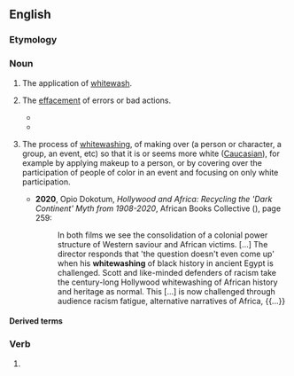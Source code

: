 ==English==

===Etymology===
{{suffix|en|whitewash|ing}}

===Noun===
{{en-noun|~}}

# The application of [[whitewash]].
# {{lb|en|figuratively}} The [[effacement]] of errors or bad actions.
#: {{syn|en|whitewash}}
#: {{ant|en|blackwashing}}
#* {{quote-text|en||year=1906|author=Theodore Roosevelt|authorlink=Theodore Roosevelt|title=[[s:The Man with the Muck Rake|The Man with the Muck Rake]]|passage=Some persons are sincerely incapable of understanding that to denounce mud slinging does not mean the endorsement of '''whitewashing'''; and both the interested individuals who need '''whitewashing''' and those others who practice mud slinging like to encourage such confusion of ideas.}}
#* {{quote-journal|en|date=July 15, 2007|author=|title=The Nixonian Whitewash, Scrubbed|work=New York Times|url=http://www.nytimes.com/2007/07/15/opinion/15sun4.html
|passage=The institution insulted history by peddling ludicrous '''whitewashings''' — describing the Watergate criminal conspiracy as a “coup” by Nixon’s political rivals fed by fake scoops purchased by the Woodstein investigative duo at The Washington Post.}}
# {{lb|en|pejorative}} The process of [[whitewash]]ing, of making over (a person or character, a group, an event, etc) so that it is or seems more white ([[Caucasian]]), for example by applying makeup to a person, or by covering over the participation of people of color in an event and focusing on only white participation.
#* '''2020''', Opio Dokotum, ''Hollywood and Africa: Recycling the 'Dark Continent' Myth from 1908-2020'', African Books Collective ({{ISBN|9781920033682}}), page 259:
#*: In both films we see the consolidation of a colonial power structure of Western saviour and African victims. [...] The director responds that &#39;the question doesn&#39;t even come up&#39; when his '''whitewashing''' of black history in ancient Egypt is challenged. Scott and like-minded defenders of racism take the century-long Hollywood whitewashing of African history and heritage as normal. This [...] is now challenged through audience racism fatigue, alternative narratives of Africa, {{...}}

====Derived terms====
{{col4|en
|bluewashing
|greenwashing
|pinkwashing
|purplewashing
|redwashing}}

===Verb===
{{head|en|verb form}}

# {{present participle of|en|whitewash|nocat=1}}